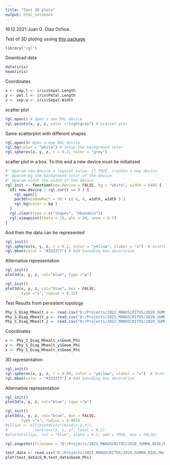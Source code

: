 ```yaml
---
title: "Test 3D plots"
output: html_notebook
---
```

16.12.2021
Juan G. Diaz Ochoa

Test of 3D ploting ussing [this package](http://www.sthda.com/english/wiki/a-complete-guide-to-3d-visualization-device-system-in-r-r-software-and-data-visualization)

```r
library("rgl")
```


Download data
```r
data(iris)
head(iris)
```
Coordinates
```r
x <- sep.l <- iris$Sepal.Length
y <- pet.l <- iris$Petal.Length
z <- sep.w <- iris$Sepal.Width
```

scatter plot
```r
rgl.open() # Open a new RGL device
rgl.points(x, y, z, color ="lightgray") # Scatter plot
```

Same scatterplot with different shapes

```r
rgl.open()# Open a new RGL device
rgl.bg(color = "white") # Setup the background color
rgl.spheres(x, y, z, r = 0.2, color = "grey") 
```
scatter plot in a box. To this end a new device must be initialized

```r
#' @param new.device a logical value. If TRUE, creates a new device
#' @param bg the background color of the device
#' @param width the width of the device
rgl_init <- function(new.device = FALSE, bg = "white", width = 640) { 
  if( new.device | rgl.cur() == 0 ) {
    rgl.open()
    par3d(windowRect = 50 + c( 0, 0, width, width ) )
    rgl.bg(color = bg )
  }
  rgl.clear(type = c("shapes", "bboxdeco"))
  rgl.viewpoint(theta = 15, phi = 20, zoom = 0.7)
}
```

And then the data can be represented


```r
rgl_init()
rgl.spheres(x, y, z, r = 0.2, color = "yellow", xlabel = "x")  # Scatter plot
rgl.bbox(color = "#333377") # Add bounding box decoration
```

Alternative representation

```r
rgl_init()
plot3d(x, y, z, col="blue", type ="p")
```

```r
rgl_init()
plot3d(x, y, z, col="blue", box = FALSE,
       type ="s", radius = 0.15)
```

Test Results from persistent topology

```r
Phy_S_Diag_Mhealt_x <- read.csv("D:/Projects/2022_MANUSCRITOS/2020_SUMMA_BIOL/Notebooks_Programs/Results/Phy_S_Diag_Mhealt_x.csv")
Phy_S_Diag_Mhealt_y <- read.csv("D:/Projects/2022_MANUSCRITOS/2020_SUMMA_BIOL/Notebooks_Programs/Results/Phy_S_Diag_Mhealt_y.csv")
Phy_S_Diag_Mhealt_z <- read.csv("D:/Projects/2022_MANUSCRITOS/2020_SUMMA_BIOL/Notebooks_Programs/Results/Phy_S_Diag_Mhealt_z.csv")
```
Coordinates
```r
x <- Phy_S_Diag_Mhealt_x$Geom_Phi
y <- Phy_S_Diag_Mhealt_y$Geom_Phi
z <- Phy_S_Diag_Mhealt_z$Geom_Phi
```

3D representation
```r
rgl_init()
rgl.spheres(x, y, z, r = 0.09, color = "yellow", xlabel = "x")  # Scatter plot
rgl.bbox(color = "#333377") # Add bounding box decoration
```

Alternative representation

```r
rgl_init()
plot3d(x, y, z, col="blue", type ="p")
```

```r
rgl_init()
plot3d(x, y, z, col="blue", box = FALSE,
       type ="s", radius = 0.085)
#ellips <- ellipse3d(cov(cbind(x,y,z)), 
#            centre=c(x, y, z), level = 0.2)
#plot3d(ellips, col = "blue", alpha = 0.2, add = TRUE, box = FALSE)
```

```r
rgl.snapshot(filename = "D:/Projects/2022_MANUSCRITOS/2020_SUMMA_BIOL/Notebooks_Programs/Results/Phy_G_3D_Sport.png")
```

```r
test_data <- read.csv("D:/Projects/2022_MANUSCRITOS/2020_SUMMA_BIOL/Notebooks_Programs/Results/Phy_S_Diag_Mhealt_x.csv")
plot(test_data$S_M,test_data$Geom_Phi)

```

